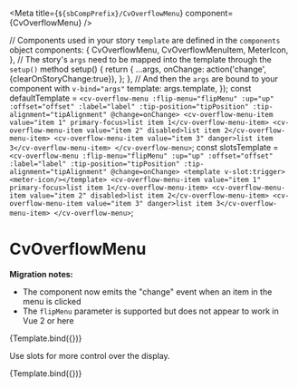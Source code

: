 
<Meta title={`${sbCompPrefix}/CvOverflowMenu`} component={CvOverflowMenu} />

  // Components used in your story `template` are defined in the `components` object
  components: {
    CvOverflowMenu,
    CvOverflowMenuItem,
    MeterIcon,
  },
  // The story's `args` need to be mapped into the template through the `setup()` method
  setup() {
    return {
      ...args,
      onChange: action('change', {clearOnStoryChange:true}),
    };
  },
  // And then the `args` are bound to your component with `v-bind="args"`
  template: args.template,
});
const defaultTemplate = `
<cv-overflow-menu
  :flip-menu="flipMenu"
  :up="up"
  :offset="offset"
  :label="label"
  :tip-position="tipPosition"
  :tip-alignment="tipAlignment"
  @change=onChange>
  <cv-overflow-menu-item value="item 1" primary-focus>list item 1</cv-overflow-menu-item>
  <cv-overflow-menu-item value="item 2" disabled>list item 2</cv-overflow-menu-item>
  <cv-overflow-menu-item value="item 3" danger>list item 3</cv-overflow-menu-item>
</cv-overflow-menu>
`;
const slotsTemplate = `
<cv-overflow-menu
  :flip-menu="flipMenu"
  :up="up"
  :offset="offset"
  :label="label"
  :tip-position="tipPosition"
  :tip-alignment="tipAlignment"
  @change=onChange>
  <template v-slot:trigger><meter-icon/></template>
  <cv-overflow-menu-item value="item 1" primary-focus>list item 1</cv-overflow-menu-item>
  <cv-overflow-menu-item value="item 2" disabled>list item 2</cv-overflow-menu-item>
  <cv-overflow-menu-item value="item 3" danger>list item 3</cv-overflow-menu-item>
</cv-overflow-menu>
`;


# CvOverflowMenu

**Migration notes:**

- The component now emits the "change" event when an item in the menu is clicked
- The `flipMenu` parameter is supported but does not appear to work in Vue 2 or here

<Canvas>
  <Story
    name="Default"
    parameters={{
      controls: {
        exclude: ['default', 'template', 'trigger', 'change'],
      },
      docs: { source: { code: defaultTemplate } },
    }}
    args={{
      template: defaultTemplate,
      label: 'Overflow menu',
      flipMenu: undefined,
      up: undefined,
      offset: undefined,
      tipPosition: undefined,
      tipAlignment: undefined,
    }}
    argTypes={{
      tipPosition: { control: 'select', default: 'right', options: ['top', 'left', 'bottom', 'right'] },
      tipAlignment: { control: 'select', default: 'center', options: ['start', 'center', 'end'] },
    }}
  >
    {Template.bind({})}
  </Story>
</Canvas>

Use slots for more control over the display.

<Canvas>
  <Story
    name="Slots"
    parameters={{
      controls: {
        exclude: ['default', 'template', 'trigger', 'change'],
      },
      docs: { source: { code: slotsTemplate } },
    }}
    args={{
      template: slotsTemplate,
      label: 'Overflow menu',
      flipMenu: undefined,
      up: undefined,
      offset: undefined,
      tipPosition: undefined,
      tipAlignment: undefined,
    }}
    argTypes={{
      tipPosition: { control: 'select', default: 'right', options: ['top', 'left', 'bottom', 'right'] },
      tipAlignment: { control: 'select', default: 'center', options: ['start', 'center', 'end'] },
    }}
  >
    {Template.bind({})}
  </Story>
</Canvas>
